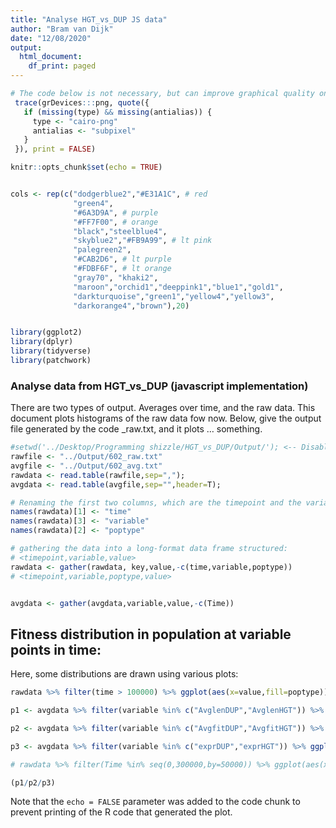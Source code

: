 ---
title: "Analyse HGT_vs_DUP JS data"
author: "Bram van Dijk"
date: "12/08/2020"
output:
  html_document:
    df_print: paged
---

```{r setup, include=FALSE}

# The code below is not necessary, but can improve graphical quality on certain windows 10 implementations
 trace(grDevices:::png, quote({
   if (missing(type) && missing(antialias)) {
     type <- "cairo-png"
     antialias <- "subpixel"
   }
 }), print = FALSE)

knitr::opts_chunk$set(echo = TRUE)


cols <- rep(c("dodgerblue2","#E31A1C", # red
              "green4",
              "#6A3D9A", # purple
              "#FF7F00", # orange
              "black","steelblue4",
              "skyblue2","#FB9A99", # lt pink
              "palegreen2",
              "#CAB2D6", # lt purple
              "#FDBF6F", # lt orange
              "gray70", "khaki2",
              "maroon","orchid1","deeppink1","blue1","gold1",
              "darkturquoise","green1","yellow4","yellow3",
              "darkorange4","brown"),20)


library(ggplot2)
library(dplyr)
library(tidyverse)
library(patchwork)

```


### Analyse data from HGT_vs_DUP (javascript implementation)
There are two types of output. Averages over time, and the raw data. This document plots histograms of the raw data fow now. Below, give the output file generated by the code <seed>_raw.txt, and it plots ... something. 


```{r cars, echo=FALSE}

#setwd('../Desktop/Programming shizzle/HGT_vs_DUP/Output/'); <-- Disabled for knitting
rawfile <- "../Output/602_raw.txt"
avgfile <- "../Output/602_avg.txt"
rawdata <- read.table(rawfile,sep=",");
avgdata <- read.table(avgfile,sep="",header=T);

# Renaming the first two columns, which are the timepoint and the variable-names
names(rawdata)[1] <- "time"
names(rawdata)[3] <- "variable"
names(rawdata)[2] <- "poptype"

# gathering the data into a long-format data frame structured:
# <timepoint,variable,value>
rawdata <- gather(rawdata, key,value,-c(time,variable,poptype))
# <timepoint,variable,poptype,value>


avgdata <- gather(avgdata,variable,value,-c(Time))

```

## Fitness distribution in population at variable points in time:

Here, some distributions are drawn using various plots:

```{r pressure, echo=TRUE}

rawdata %>% filter(time > 100000) %>% ggplot(aes(x=value,fill=poptype)) + geom_histogram(position = "dodge",bins=25,size=0.25,col="black") + facet_wrap(~variable,scale="free") + scale_fill_manual(values=cols) + theme_bw() 

p1 <- avgdata %>% filter(variable %in% c("AvglenDUP","AvglenHGT")) %>% ggplot(aes(x=Time,y=value,col=variable)) + geom_line(size=1) + theme_bw() + scale_colour_manual(values=cols)

p2 <- avgdata %>% filter(variable %in% c("AvgfitDUP","AvgfitHGT")) %>% ggplot(aes(x=Time,y=value,col=variable)) + geom_line(size=1) + theme_bw() + scale_colour_manual(values=cols)

p3 <- avgdata %>% filter(variable %in% c("exprDUP","exprHGT")) %>% ggplot(aes(x=Time,y=value,col=variable)) + geom_line(size=1) + theme_bw() + scale_colour_manual(values=cols)

# rawdata %>% filter(Time %in% seq(0,300000,by=50000)) %>% ggplot(aes(x=exprDUP,y=AvglenDUP)) + geom_point(size=1) + theme_bw() + scale_colour_manual(values=cols) + facet_wrap(~Time)

(p1/p2/p3)

```

Note that the `echo = FALSE` parameter was added to the code chunk to prevent printing of the R code that generated the plot.

